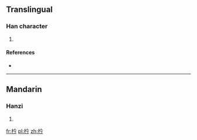 ==Translingual==

===Han character===
{{Han char|rn=75|rad=木|as=04|sn=8|four=4892<sub>7</sub>|canj=木人戈弓 (DOIN)|ids=⿰[[木]][[今]]}}

# {{defn|Han|sort=木04}}

====References====
* {{Han ref|kx=0515.150|dkj=14545|dj=0903.140|hdz=21173.030|uh=6794|ud=26516|bh=CCE8|bd=52456}}

----

==Mandarin==

===Hanzi===
{{cmn-hanzi|pin=[[xún]] ([[xun2]]), [[zhèn]] ([[zhen4]])|wg=hsün<sup>2</sup>, chen<sup>4</sup>}}

# {{defn|lang=cmn|sort=木04}}

[[fr:枔]]
[[pl:枔]]
[[zh:枔]]